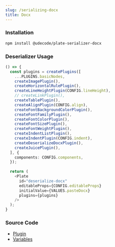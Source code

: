 ```yaml
---
slug: /serializing-docx
title: Docx
---
```


### Installation

```bash npm2yarn
npm install @udecode/plate-serializer-docx
```

### Deserializer Usage

```ts live
() => {
  const plugins = createPlugins([
    ...PLUGINS.basicNodes,
    createImagePlugin(),
    createHorizontalRulePlugin(),
    createLineHeightPlugin(CONFIG.lineHeight),
    // createLinkPlugin(),
    createTablePlugin(),
    createAlignPlugin(CONFIG.align),
    createFontBackgroundColorPlugin(),
    createFontFamilyPlugin(),
    createFontColorPlugin(),
    createFontSizePlugin(),
    createFontWeightPlugin(),
    createIndentListPlugin(),
    createIndentPlugin(CONFIG.indent),
    createDeserializeDocxPlugin(),
    createJuicePlugin(),
  ], {
    components: CONFIG.components,
  });
    
  return (
    <Plate
      id="deserialize-docx"
      editableProps={CONFIG.editableProps}
      initialValue={VALUES.pasteDocx}
      plugins={plugins}
    />
  );
}
```

### Source Code

- [Plugin](https://github.com/udecode/plate/blob/main/packages/serializers/docx/src/deserializer/createDeserializeDocxPlugin.ts)
- [Variables](https://github.com/udecode/plate/blob/main/docs/src/live/live.tsx)
